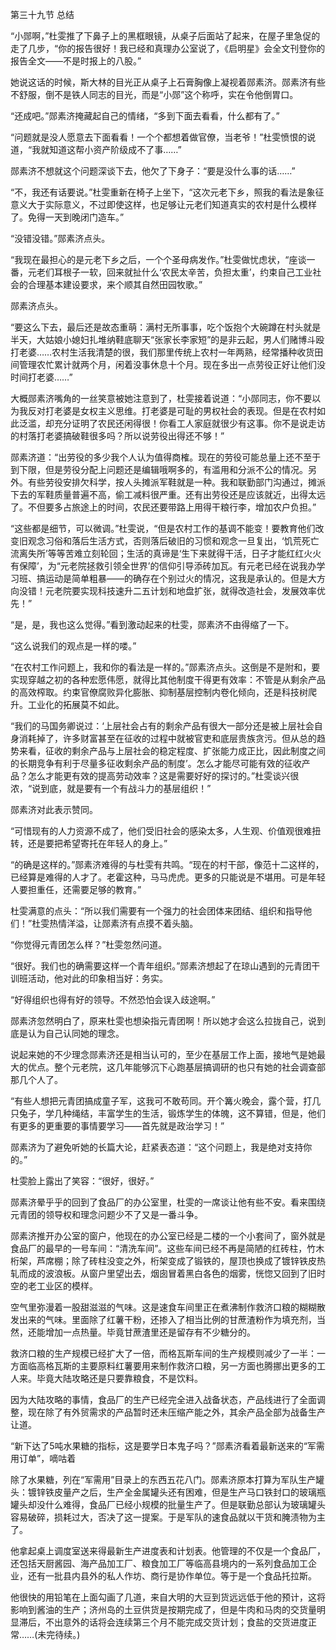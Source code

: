 

第三十九节 总结

“小郧啊，”杜雯推了下鼻子上的黑框眼镜，从桌子后面站了起来，在屋子里急促的走了几步，“你的报告很好！我已经和真理办公室说了，《启明星》会全文刊登你的报告全文――不是时报上的八股。”

她说这话的时候，斯大林的目光正从桌子上石膏胸像上凝视着郧素济。郧素济有些不舒服，倒不是铁人同志的目光，而是“小郧”这个称呼，实在令他倒胃口。

“还成吧。”郧素济掩藏起自己的情绪，“多到下面去看看，什么都有了。”

“问题就是没人愿意去下面看看！一个个都想着做官僚，当老爷！”杜雯愤恨的说道，“我就知道这帮小资产阶级成不了事……”

郧素济不想就这个问题深谈下去，他欠了下身子：“要是没什么事的话……”

“不，我还有话要说。”杜雯重新在椅子上坐下，“这次元老下乡，照我的看法是象征意义大于实际意义，不过即使这样，也足够让元老们知道真实的农村是什么模样了。免得一天到晚闭门造车。”

“没错没错。”郧素济点头。

“我现在最担心的是元老下乡之后，一个个圣母病发作。”杜雯做忧虑状，“座谈一番，元老们耳根子一软，回来就扯什么‘农民太辛苦，负担太重’，约束自己工业社会的合理基本建设要求，来个顺其自然田园牧歌。”

郧素济点头。

“要这么下去，最后还是故态重萌：满村无所事事，吃个饭抱个大碗蹲在村头就是半天，大姑娘小媳妇扎堆纳鞋底聊天“张家长李家短”的是非云起，男人们赌博斗殴打老婆……农村生活我清楚的很，我们那里传统上农村一年两熟，经常播种收货田间管理农忙累计就两个月，闲着没事休息十个月。现在多出一点劳役正好让他们没时间打老婆……”

大概郧素济嘴角的一丝笑意被她注意到了，杜雯接着说道：“小郧同志，你不要以为我反对打老婆是女权主义思维。打老婆是可耻的男权社会的表现。但是在农村如此泛滥，却充分证明了农民还闲得很！你看工人家庭就很少有这事。你不是说走访的村落打老婆搞破鞋很多吗？所以说劳役出得还不够！”

郧素济道：“出劳役的多少我个人认为值得商榷。现在的劳役可能总量上还不至于到下限，但是劳役分配上问题还是编辑哦啊多的，有滥用和分派不公的情况。另外。有些劳役安排欠科学，按人头摊派军鞋就是一种。我和联勤部门沟通过，摊派下去的军鞋质量普遍不高，偷工减料很严重。还有出劳役还是应该就近，出得太远了。不但要多占旅途上的时间，农民还要带路上用得干粮行李，增加农户负担。”

“这些都是细节，可以微调。”杜雯说，“但是农村工作的基调不能变！要教育他们改变旧观念习俗和落后生活方式，否则落后破旧的习惯和观念一旦复出，‘饥荒死亡 流离失所’等等苦难立刻轮回；生活的真谛是‘生下来就得干活，日子才能红红火火有保障’，为“元老院拯救引领全世界’的信仰引导添砖加瓦。有元老已经在说我办学习班、搞运动是简单粗暴――的确存在个别过火的情况，这我是承认的。但是大方向没错！元老院要实现科技速升二五计划和地盘扩张，就得改造社会，发展效率优先！”

“是，是，我也这么觉得。”看到激动起来的杜雯，郧素济不由得缩了一下。

“这么说我们的观点是一样的喽。”

“在农村工作问题上，我和你的看法是一样的。”郧素济点头。这倒是不是附和，要实现穿越之初的各种宏愿伟愿，就得比其他制度干得更有效率：不管是从剩余产品的高效榨取。约束官僚腐败异化膨胀、抑制基层控制内卷化倾向，还是科技树爬升。工业化的拓展莫不如此。

“我们的马国务卿说过：‘上层社会占有的剩余产品有很大一部分还是被上层社会自身消耗掉了，许多财富甚至在征收的过程中就被官吏和底层贵族贪污。但从总的趋势来看，征收的剩余产品与上层社会的稳定程度、扩张能力成正比，因此制度之间的长期竞争有利于尽量多征收剩余产品的制度’。怎么才能尽可能有效的征收产品？怎么才能更有效的提高劳动效率？这是需要好好的探讨的。”杜雯谈兴很浓，“说到底，就是要有一个有战斗力的基层组织！”

郧素济对此表示赞同。

“可惜现有的人力资源不成了，他们受旧社会的感染太多，人生观、价值观很难扭转，还是要把希望寄托在年轻人的身上。”

“的确是这样的。”郧素济难得的与杜雯有共鸣。“现在的村干部，像范十二这样的，已经算是难得的人才了。老霍这种，马马虎虎。更多的只能说是不堪用。可是年轻人要担重任，还需要足够的教育。”

杜雯满意的点头：“所以我们需要有一个强力的社会团体来团结、组织和指导他们！”杜雯热情洋溢，让郧素济有点摸不着头脑。

“你觉得元青团怎么样？”杜雯忽然问道。

“很好。我们也的确需要这样一个青年组织。”郧素济想起了在琼山遇到的元青团干训班活动，他对此的印象相当好：务实。

“好得组织也得有好的领导。不然恐怕会误入歧途啊。”

郧素济忽然明白了，原来杜雯也想染指元青团啊！所以她才会这么拉拢自己，说到底是认为自己认同她的理念。

说起来她的不少理念郧素济还是相当认可的，至少在基层工作上面，接地气是她最大的优点。整个元老院，这几年能够沉下心跑基层搞调研的也只有她的社会调查部那几个人了。

“有些人想把元青团搞成童子军，这我可不敢苟同。开个篝火晚会，露个营，打几只兔子，学几种绳结，丰富学生的生活，锻炼学生的体魄，这不算错，但是，他们有更多的更重要的事情要学习――首先就是政治学习！”

郧素济为了避免听她的长篇大论，赶紧表态道：“这个问题上，我是绝对支持你的。”

杜雯脸上露出了笑容：“很好，很好。”

郧素济晕乎乎的回到了食品厂的办公室里，杜雯的一席谈让他有些不安。看来围绕元青团的领导权和理念问题少不了又是一番斗争。

郧素济推开办公室的窗户，他现在的办公室已经是二楼的一个小套间了，窗外就是食品厂的最早的一号车间：“清洗车间”。这些车间已经不再是简陋的红砖柱，竹木桁架，芦席棚；除了砖柱没变之外，桁架变成了锻铁的，屋顶也换成了镀锌铁皮热轧而成的波浪板。从窗户里望出去，烟囱冒着黑白各色的烟雾，恍惚又回到了旧时空的老工业区的模样。

空气里弥漫着一股甜滋滋的气味。这是速食车间里正在煮沸制作救济口粮的糊糊散发出来的气味。里面除了红薯干粉，还掺入了相当比例的甘蔗渣粉作为填充剂，当然，还能增加一点热量。毕竟甘蔗渣里还是留存有不少糖分的。

救济口粮的生产规模已经扩大了一倍，而格瓦斯车间的生产规模则减少了一半：一方面临高格瓦斯的主要原料红薯要用来制作救济口粮，另一方面也腾挪出更多的工人来。毕竟大陆攻略还是只要靠粮食，不是饮料。

因为大陆攻略的事情，食品厂的生产已经完全进入战备状态，产品线进行了全面调整，现在除了有外贸需求的产品暂时还未压缩产能之外，其余产品全部为战备生产让道。

“新下达了5吨水果糖的指标，这是要学日本鬼子吗？”郧素济看着最新送来的“军需用订单”，嘀咕着

除了水果糖，列在“军需用”目录上的东西五花八门。郧素济原本打算为军队生产罐头：镀锌铁皮量产之后，生产全金属罐头还有困难，但是生产马口铁封口的玻璃瓶罐头却没什么难得，食品厂已经小规模的批量生产了。但是联勤总部认为玻璃罐头容易破碎，损耗过大，否决了这一提案。于是军队的速食品就以干货和腌渍物为主了。

他拿起桌上调度室送来得最新生产进度表和计划表。他管理的不仅是一个食品厂，还包括天厨酱园、海产品加工厂、粮食加工厂等临高县境内的一系列食品加工企业，还有一批县内县外的私人作坊、商行是协作单位。等于是一个食品托拉斯。

他很快的用铅笔在上面勾画了几道，来自大明的大豆到货远远低于他的预计，这将影响到酱油的生产；济州岛的土豆供货是按期完成了，但是牛肉和马肉的交货量明显滞后，不出意外的话将会连续第三个月不能完成交货计划；食盐的交货进度正常……(未完待续。)

